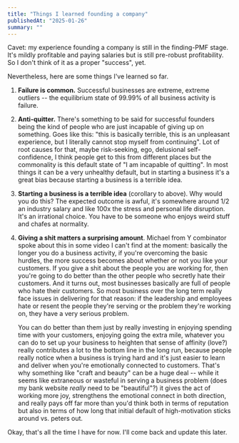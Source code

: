 ```yaml
---
title: "Things I learned founding a company"
publishedAt: "2025-01-26"
summary: ""
---
```


Cavet: my experience founding a company is still in the finding-PMF stage. It's mildly profitable and paying salaries but is still pre-robust profitability. So I don't think of it as a proper "success", yet.

Nevertheless, here are some things I've learned so far.

1. **Failure is common.** Successful businesses are extreme, extreme outliers -- the equilibrium state of 99.99% of all business activity is failure.

2. **Anti-quitter.** There's something to be said for successful founders being the kind of people who are just incapable of giving up on something. Goes like this: "this is basically terrible, this is an unpleasant experience, but I literally cannot stop myself from continuing". Lot of root causes for that, maybe risk-seeking, ego, delusional self-confidence, I think people get to this from different places but the commonality is this default state of "I am incapable of quitting". In most things it can be a very unhealthy default, but in starting a business it's a great bias because starting a business is a terrible idea.

3. **Starting a business is a terrible idea** (corollary to above). Why would you do this? The expected outcome is awful, it's somewhere around 1/2 an industry salary and like 100x the stress and personal life disruption. It's an irrational choice. You have to be someone who enjoys weird stuff and chafes at normality.

4. **Giving a shit matters a surprising amount**. Michael from Y combinator spoke about this in some video I can't find at the moment: basically the longer you do a business activity, if you're overcoming the basic hurdles, the more success becomes about whether or not you like your customers. If you give a shit about the people you are working for, then you're going to do better than the other people who secretly hate their customers. And it turns out, most businesses basically are full of people who hate their customers. So most business over the long term really face issues in delivering for that reason: if the leadership and employees hate or resent the people they're serving or the problem they're working on, they have a very serious problem.

    You can do better than them just by really investing in enjoying spending time with your customers, enjoying going the extra mile, whatever you can do to set up your business to heighten that sense of affinity (love?) really contributes a lot to the bottom line in the long run, because people really notice when a business is trying hard and it's just easier to learn and deliver when you're emotionally connected to customers. That's why something like "craft and beauty" can be a huge deal -- while it seems like extraneous or wasteful in serving a business problem (does my bank website _really_ need to be "beautiful"?) it gives the act of working more joy, strengthens the emotional connect in both direction, and really pays off far more than you'd think both in terms of reputation but also in terms of how long that initial default of high-motivation sticks around vs. peters out.

Okay, that's all the time I have for now. I'll come back and update this later.
